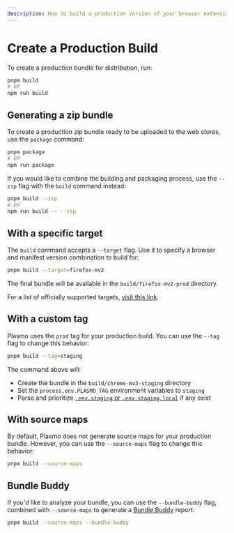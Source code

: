 ```yaml
---
description: How to build a production version of your browser extension.
---
```


# Create a Production Build

To create a production bundle for distribution, run:

```sh
pnpm build
# OR
npm run build
```

## Generating a zip bundle

To create a production zip bundle ready to be uploaded to the web stores, use the `package` command:

```sh
pnpm package
# OR
npm run package
```

If you would like to combine the building and packaging process, use the `--zip` flag with the `build` command instead:

```sh
pnpm build --zip
# OR
npm run build -- --zip
```

## With a specific target

The `build` command accepts a `--target` flag. Use it to specify a browser and manifest version combination to build for:

```sh
pnpm build --target=firefox-mv2
```

The final bundle will be available in the `build/firefox-mv2-prod` directory.

For a list of officially supported targets, [visit this link](./faq#what-are-the-officially-supported-browser-targets).

## With a custom tag

Plasmo uses the `prod` tag for your production build. You can use the `--tag` flag to change this behavior:

```sh
pnpm build --tag=staging
```

The command above will:

- Create the bundle in the `build/chrome-mv3-staging` directory
- Set the `process.env.PLASMO_TAG` environment variables to `staging`
- Parse and prioritize [`.env.staging` or `.env.staging.local`](/framework/env#bundle-specific-env) if any exist

## With source maps

By default, Plasmo does not generate source maps for your production bundle. However, you can use the `--source-maps` flag to change this behavior:

```sh
pnpm build --source-maps
```

## Bundle Buddy

If you'd like to analyze your bundle, you can use the `--bundle-buddy` flag, combined with `--source-maps` to generate a [Bundle Buddy](https://bundle-buddy.com/) report:

```sh
pnpm build --source-maps --bundle-buddy
```
